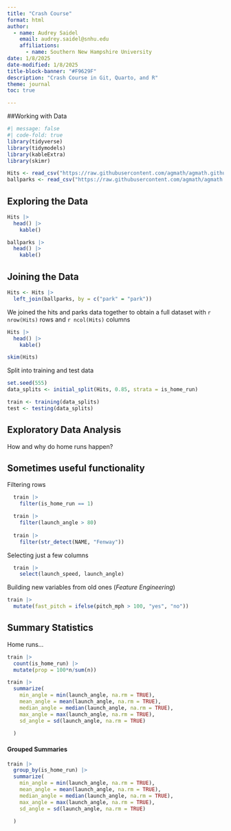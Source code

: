 ```yaml
---
title: "Crash Course"
format: html
author: 
  - name: Audrey Saidel
    email: audrey.saidel@snhu.edu
    affiliations: 
      - name: Southern New Hampshire University
date: 1/8/2025
date-modified: 1/8/2025
title-block-banner: "#F9629F"
description: "Crash Course in Git, Quarto, and R"
theme: journal
toc: true

---
```

##Working with Data
```r
#| message: false
#| code-fold: true
library(tidyverse)
library(tidymodels)
library(kableExtra)
library(skimr)

Hits <- read_csv("https://raw.githubusercontent.com/agmath/agmath.github.io/refs/heads/master/data/classification/battedballs.csv")
ballparks <- read_csv("https://raw.githubusercontent.com/agmath/agmath.github.io/refs/heads/master/data/classification/park_dimensions.csv")

```
## Exploring the Data
```r
Hits |>
  head() |>
    kable()
```
```r
ballparks |>
  head() |>
    kable()
```
## Joining the Data
```r
Hits <- Hits |>
  left_join(ballparks, by = c("park" = "park"))
```

We joined the hits and parks data together to obtain a full dataset with `r nrow(Hits)` rows and `r ncol(Hits)` columns
```r
Hits |>
  head() |>
    kable()
```

```r
skim(Hits) 
```
Split into training and test data

```r
set.seed(555)
data_splits <- initial_split(Hits, 0.85, strata = is_home_run)

train <- training(data_splits)
test <- testing(data_splits)
```

## Exploratory Data Analysis

How and why do home runs happen?

## Sometimes useful functionality
Filtering rows

```r
  train |>
    filter(is_home_run == 1)

  train |>
    filter(launch_angle > 80)
  
  train |>
    filter(str_detect(NAME, "Fenway"))
```
Selecting just a few columns
```r
  train |>
    select(launch_speed, launch_angle)
```
Building new variables from old ones (*Feature Engineering*)
```r
train |>
  mutate(fast_pitch = ifelse(pitch_mph > 100, "yes", "no"))
```
## Summary Statistics

Home runs...

```r
train |>
  count(is_home_run) |>
  mutate(prop = 100*n/sum(n))
```
```r
train |>
  summarize(
    min_angle = min(launch_angle, na.rm = TRUE),
    mean_angle = mean(launch_angle, na.rm = TRUE),
    median_angle = median(launch_angle, na.rm = TRUE),
    max_angle = max(launch_angle, na.rm = TRUE),
    sd_angle = sd(launch_angle, na.rm = TRUE)
    
  )
```
#### Grouped Summaries

```r
train |>
  group_by(is_home_run) |>
  summarize(
    min_angle = min(launch_angle, na.rm = TRUE),
    mean_angle = mean(launch_angle, na.rm = TRUE),
    median_angle = median(launch_angle, na.rm = TRUE),
    max_angle = max(launch_angle, na.rm = TRUE),
    sd_angle = sd(launch_angle, na.rm = TRUE)
    
  )
```

